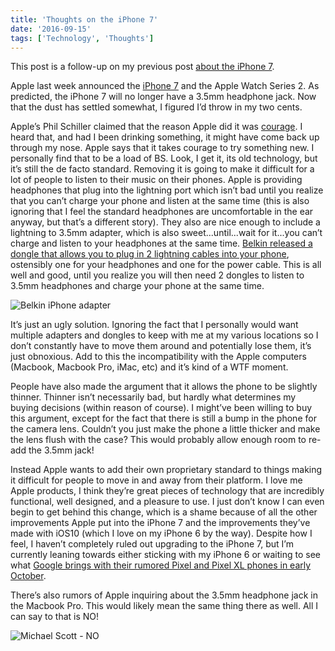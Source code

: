 ```yaml
---
title: 'Thoughts on the iPhone 7'
date: '2016-09-15'
tags: ['Technology', 'Thoughts']
---
```


This post is a follow-up on my previous post <a href="http://kpwags.com/technology/2016/08/23/about-the-iphone-7.html">about the iPhone 7</a>.

Apple last week announced the <a href="https://www.apple.com/iphone-7/" target="_blank" rel="noopener noreferrer">iPhone 7</a> and the Apple Watch Series 2. As predicted, the iPhone 7 will no longer have a 3.5mm headphone jack. Now that the dust has settled somewhat, I figured I’d throw in my two cents.

Apple’s Phil Schiller claimed that the reason Apple did it was <a href="http://www.theverge.com/2016/9/7/12838024/apple-iphone-7-plus-headphone-jack-removal-courage" target="_blank" rel="noopener noreferrer">courage</a>. I heard that, and had I been drinking something, it might have come back up through my nose. Apple says that it takes courage to try something new. I personally find that to be a load of BS. Look, I get it, its old technology, but it’s still the de facto standard. Removing it is going to make it difficult for a lot of people to listen to their music on their phones. Apple is providing headphones that plug into the lightning port which isn’t bad until you realize that you can’t charge your phone and listen at the same time (this is also ignoring that I feel the standard headphones are uncomfortable in the ear anyway, but that’s a different story). They also are nice enough to include a lightning to 3.5mm adapter, which is also sweet...until...wait for it...you can’t charge and listen to your headphones at the same time. <a href="http://arstechnica.com/gaming/2016/09/the-iphone-7s-first-headphone-and-charge-dongle-isnt-coming-from-apple/" target="_blank" rel="noopener noreferrer">Belkin released a dongle that allows you to plug in 2 lightning cables into your phone</a>, ostensibly one for your headphones and one for the power cable. This is all well and good, until you realize you will then need 2 dongles to listen to 3.5mm headphones and charge your phone at the same time.

![Belkin iPhone adapter](../../assets/images/posts/2016-09-15-thoughts-on-the-iphone-7/belkin-adapter.jpg)

It’s just an ugly solution. Ignoring the fact that I personally would want multiple adapters and dongles to keep with me at my various locations so I don’t constantly have to move them around and potentially lose them, it’s just obnoxious. Add to this the incompatibility with the Apple computers (Macbook, Macbook Pro, iMac, etc) and it’s kind of a WTF moment.

People have also made the argument that it allows the phone to be slightly thinner. Thinner isn’t necessarily bad, but hardly what determines my buying decisions (within reason of course). I might’ve been willing to buy this argument, except for the fact that there is still a bump in the phone for the camera lens. Couldn’t you just make the phone a little thicker and make the lens flush with the case? This would probably allow enough room to re-add the 3.5mm jack!

Instead Apple wants to add their own proprietary standard to things making it difficult for people to move in and away from their platform. I love me Apple products, I think they’re great pieces of technology that are incredibly functional, well designed, and a pleasure to use. I just don’t know I can even begin to get behind this change, which is a shame because of all the other improvements Apple put into the iPhone 7 and the improvements they’ve made with iOS10 (which I love on my iPhone 6 by the way). Despite how I feel, I haven’t completely ruled out upgrading to the iPhone 7, but I’m currently leaning towards either sticking with my iPhone 6 or waiting to see what <a href="http://www.androidpolice.com/2016/09/01/google-will-announce-pixel-phones-4k-chromecast-google-home-daydream-vr-viewer-on-october-4th/" target="_blank" rel="noopener noreferrer">Google brings with their rumored Pixel and Pixel XL phones in early October</a>.

There’s also rumors of Apple inquiring about the 3.5mm headphone jack in the Macbook Pro. This would likely mean the same thing there as well. All I can say to that is NO!

![Michael Scott - NO](../../assets/images/posts/2016-09-15-thoughts-on-the-iphone-7/michael-scott-no.gif)
